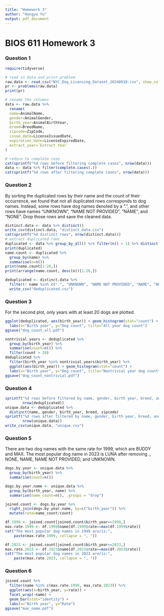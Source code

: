 ```yaml
---
title: "Homework 3"
author: "Hongyu Yu"
output: pdf_document
---
```


# BIOS 611 Homework 3

### Question 1

```r
require(tidyverse)

# read in data and print problem
raw.data <- read_csv("NYC_Dog_Licensing_Dataset_20240918.csv", show_col_types = F)
pr <- problems(raw.data)
print(pr)

# rename the columns
data <- raw.data %>% 
  rename(
  name=AnimalName,
  gender=AnimalGender,
  birth_year=AnimalBirthYear, 
  breed=BreedName, 
  zipcode=ZipCode, 
  issue_date=LicenseIssuedDate, 
  expiration_date=LicenseExpiredDate,
  extract_year=`Extract Year`
)

# reduce to complete case
cat(sprintf("%d rows before filtering complete cases", nrow(data)))
data <- data %>% filter(complete.cases(.))
cat(sprintf("%d rows after filtering complete cases", nrow(data)))
```

### Question 2

By sorting the duplicated rows by their name and the count of their occurrence, we found that not all duplicated rows corresponds to dog names. Instead, some rows have dog names denoted by a ".", and other rows have names "UNKNOWN", "NAME NOT PROVIDED", "NAME", and "NONE". Drop those rows and save the cleaned data.

```r
distinct.data <- data %>% distinct()
write_csv(distinct.data, "distinct_data.csv")
cat(sprintf("%d distinct rows", nrow(distinct.data)))
# extract duplicated rows
duplicated <- data %>% group_by_all() %>% filter(n() > 1) %>% distinct()
print(duplicated)
name.count <- duplicated %>%
  group_by(name) %>%
  summarise(n=n())
print(name.count[1:20,])
print(arrange(name.count, desc(n))[1:20,])

deduplicated <- distinct.data %>%
  filter(! name %in% c(".", "UNKNOWN", "NAME NOT PROVIDED", "NAME", "NONE")) %>%
  write_csv("deduplicated.csv")
```

### Question 3

For the second plot, only years with at least 20 dogs are plotted.

```r
ggplot(deduplicated, aes(birth_year)) + geom_histogram(stat="count") +
  labs(x="Birth year", y="Dog count", title="All year dog count")
ggsave("dog_count_all.pdf")

nontrivial.years <- deduplicated %>% 
  group_by(birth_year) %>%
  summarise(count=n()) %>%
  filter(count > 20)
deduplicated %>% 
  filter(birth_year %in% nontrivial.years$birth_year) %>%
  ggplot(aes(birth_year)) + geom_histogram(stat="count") + 
  labs(x="Birth year", y="Dog count", title="Nontrivial year dog count")
ggsave("dog_count_nontrivial.pdf")
```

### Question 4

```r
sprintf("%d rows before filtered by name, gender, birth year, breed, and zip code",
        nrow(deduplicated))
unique.data <- deduplicated %>%
  distinct(name, gender, birth_year, breed, zipcode)
sprintf("%d rows after filtered by name, gender, birth year, breed, and zip code",
        nrow(unique.data))
write_csv(unique.data, "unique.csv")
```

### Question 5

There are two dog names with the same rate for 1999, which are BUDDY and MAX. The most popular dog name in 2023 is LUNA after removing ., NONE, NAME, NAME NOT PROVIDED, and UNKNOWN.

```r
dogs.by.year <- unique.data %>%
  group_by(birth_year) %>%
  summarise(count=n())

dogs.by.year.name <- unique.data %>%
  group_by(birth_year, name) %>%
  summarise(name_count=n(), .groups = "drop")

joined.count <- dogs.by.year %>% 
  right_join(dogs.by.year.name, by=c("birth_year")) %>%
  mutate(rate=name_count/count)

df.1999 <- joined.count[joined.count$birth_year==1999,]
max.rate.1999 <- df.1999$name[df.1999$rate==max(df.1999$rate)]
cat("The most popular dog names in 1999 are/is:", 
    paste(max.rate.1999, collapse = ", "))

df.2023 <- joined.count[joined.count$birth_year==2023,]
max.rate.2023 <- df.2023$name[df.2023$rate==max(df.2023$rate)]
cat("The most popular dog names in 2023 are/is:", 
    paste(max.rate.2023, collapse = ", "))
```

### Question 6

```r
joined.count %>% 
  filter(name %in% c(max.rate.1999, max.rate.2023)) %>%
  ggplot(aes(x=birth_year, y=rate)) +
  facet_wrap(~name) +
  geom_bar(stat="identity") + 
  labs(x="Birth year", y="Rate")
ggsave("max_name.pdf")
```


